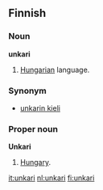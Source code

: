 ==Finnish==
===Noun===
'''unkari'''

# [[Hungarian]] language.

===Synonym===
*[[unkarin kieli]]

===Proper noun===
'''Unkari'''

# [[Hungary]].

[[it:unkari]]
[[nl:unkari]]
[[fi:unkari]]